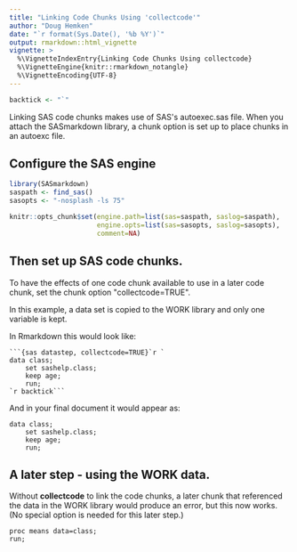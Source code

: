 ```yaml
---
title: "Linking Code Chunks Using 'collectcode'"
author: "Doug Hemken"
date: "`r format(Sys.Date(), '%b %Y')`"
output: rmarkdown::html_vignette
vignette: >
  %\VignetteIndexEntry{Linking Code Chunks Using collectcode}
  %\VignetteEngine{knitr::rmarkdown_notangle}
  %\VignetteEncoding{UTF-8}
---
```


```r
backtick <- "`"
```
Linking SAS code chunks makes use of SAS\'s autoexec.sas
file.  When you attach the SASmarkdown library, a chunk
option is set up to place chunks in an autoexc file.

## Configure the SAS engine
```r
library(SASmarkdown)
saspath <- find_sas()
sasopts <- "-nosplash -ls 75"

knitr::opts_chunk$set(engine.path=list(sas=saspath, saslog=saspath),
                      engine.opts=list(sas=sasopts, saslog=sasopts),
                      comment=NA)
```

## Then set up SAS code chunks.
To have the effects of one code chunk available to use in a later
code chunk, set the chunk option \"collectcode=TRUE\".

In this example, a data set is copied to the WORK library
and only one variable is kept.

In Rmarkdown this would look like:

    ```{sas datastep, collectcode=TRUE}`r `
    data class;
        set sashelp.class;
        keep age;
        run;
    `r backtick```

And in your final document it would appear as:
```sas
data class;
    set sashelp.class;
    keep age;
    run;
```
## A later step - using the WORK data.
Without **collectcode** to link the code chunks, a later
chunk that referenced the data in the WORK library would
produce an error, but this now works.  (No special option
is needed for this later step.)
```sas
proc means data=class;
run;
```
